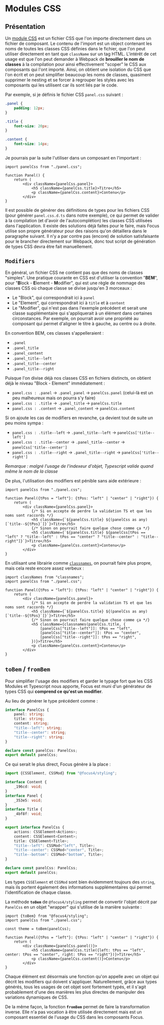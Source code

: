 
<Meta title="CSS/Modules CSS" />

# Modules CSS

## Présentation

Un [module CSS](https://github.com/css-modules/css-modules) est un fichier CSS que l'on importe directement dans un fichier de composant. Le contenu de l'import est un object contenant les noms de toutes les classes CSS définies dans le fichier, que l'on peut utiliser directement en tant que `className` sur un tag HTML. L'intérêt de cet usage est que l'on peut demander à Webpack de **brouiller le nom de classes** à la compilation pour ainsi effectivement "scoper" le CSS aux composants qui l'ont importé. Ainsi, on obtient une isolation du CSS que l'on écrit et on peut simplifier beaucoup les noms de classes, quasiment supprimer le nesting et se forcer à regrouper les styles avec les composants qui les utilisent car ils sont liés par le code.

Par exemple, si je définis le fichier CSS `panel.css` suivant :

```css
.panel {
    padding: 12px;
}

.title {
    font-size: 20px;
}

.content {
    font-size: 14px;
}
```

Je pourrais par la suite l'utiliser dans un composant en l'important :

```tsx
import panelCss from "./panel.css";

function Panel() {
    return (
        <div className={panelCss.panel}>
            <h5 className={panelCss.title}>Titre</h5>
            <p className={panelCss.content}>Contenu</p>
        </div>
}
```

Il est possible de générer des définitions de types pour les fichiers CSS (pour générer `panel.css.d.ts` dans notre exemple), ce qui permet de valider à la compilation (et d'avoir de l'autocomplétion) les classes CSS utilisées dans l'application. Il existe des solutions déjà faites pour le faire, mais Focus utilise son propre générateur pour des raisons qu'on détaillera dans le paragraphe suivant. Il n'y a par contre pas (encore) de solution satisfaisante pour le brancher directement sur Webpack, donc tout script de génération de types CSS devra être fait manuellement.

## `Modifiers`

En général, un fichier CSS ne contient pas que des noms de classes "simples". Une pratique courante en CSS est d'utiliser la convention "**BEM**", pour "**B**lock - **E**lement - **M**odifier", qui est une règle de nommage des classes CSS où chaque classe se divise jusqu'en 3 morceaux :

-   Le "Block", qui correspondrait ici à `panel`
-   Le "Element", qui correspondrait ici à `title` et à `content`
-   Le "Modifier", qui n'est pas dans l'exemple précédent et serait une classe supplémentaire qui s'appliquerait à un élément dans certaines circonstances. Par exemple, on pourrait avoir une propriété au composant qui permet d'aligner le titre à gauche, au centre ou à droite.

En convention BEM, ces classes s'appelleraient :

-   `.panel`
-   `.panel_title`
-   `.panel_content`
-   `.panel_title--left`
-   `.panel_title--center`
-   `.panel_title--right`

Puisque l'on divise déjà nos classes CSS en fichiers distincts, on obtient déjà le niveau "Block - Element" immédiatement :

-   `panel.css : .panel` -> `.panel_panel` -> `panelCss.panel` (celui-là est un peu malheureux mais on pourra s'y faire)
-   `panel.css : .title` -> `.panel_title` -> `panelCss.title`
-   `panel.css : .content` -> `.panel_content` -> `panelCss.content`

Si on ajoute les cas de modifiers en revanche, ça devient tout de suite un peu moins sympa :

-   `panel.css : .title--left` -> `.panel_title--left` -> `panelCss['title--left']`
-   `panel.css : .title--center` -> `.panel_title--center` -> `panelCss['title--center']`
-   `panel.css : .title--right` -> `.panel_title--right` -> `panelCss['title--right']`

_Remarque : malgré l'usage de l'indexeur d'objet, Typescript valide quand même le nom de la classe_

De plus, l'utilisation des modifiers est pénible sans aide extérieure :

```tsx
import panelCss from "./panel.css";

function Panel({tPos = "left"}: {tPos: "left" | "center" | "right"}) {
    return (
        <div className={panelCss.panel}>
            {/* Si on accepte de perdre la validation TS et que les noms sont raccords */}
            <h5 className={`${panelCss.title} ${(panelCss as any)[`title--${tPos}`]}`}>Titre</h5>
            {/* Sinon on pourrait faire quelque chose comme ça */}
            <h5 className={`${panelCss.title} ${panelCss[tPos == "left" ? "title--left" : tPos == "center" ? "title--center" : "title--right"]}`}>Titre</h5>
            <p className={panelCss.content}>Contenu</p>
        </div>
}
```

En utilisant une librairie comme [`classnames`](https://github.com/JedWatson/classnames), on pourrait faire plus propre, mais cela reste encore assez verbeux :

```tsx
import classNames from "classnames";
import panelCss from "./panel.css";

function Panel({tPos = "left"}: {tPos: "left" | "center" | "right"}) {
    return (
        <div className={panelCss.panel}>
            {/* Si on accepte de perdre la validation TS et que les noms sont raccords */}
            <h5 className={`${panelCss.title} ${(panelCss as any)[`title--${tPos}`]}`}>Titre</h5>
            {/* Sinon on pourrait faire quelque chose comme ça */}
            <h5 className={classnames(panelCss.title, {
                [panelCss["title--left"]]: tPos == "left",
                [panelCss["title--center"]]: tPos == "center",
                [panelCss["title--right"]]: tPos == "right",
            })}>Titre</h5>
            <p className={panelCss.content}>Contenu</p>
        </div>
}
```

## `toBem` / `fromBem`

Pour simplifier l'usage des modifiers et garder le typage fort que les CSS Modules et Typescript nous apporte, Focus est muni d'un générateur de types CSS qui **comprend ce qu'est un modifier**.

Au lieu de générer le type précédent comme :

```ts
interface PanelCss {
    panel: string;
    title: string;
    content: string;
    "title--left": string;
    "title--center": string;
    "title--right": string;
}

declare const panelCss: PanelCss;
export default panelCss;
```

Ce qui serait le plus direct, Focus génère à la place :

```ts
import {CSSElement, CSSMod} from "@focus4/styling";

interface Content {
    _196cd: void;
}
interface Panel {
    _353e5: void;
}
interface Title {
    _4bf8f: void;
}

export interface PanelCss {
    actions: CSSElement<Actions>;
    content: CSSElement<Content>;
    title: CSSElement<Title>;
    "title--left": CSSMod<"left", Title>;
    "title--center": CSSMod<"center", Title>;
    "title--bottom": CSSMod<"bottom", Title>;
}

declare const panelCss: PanelCss;
export default panelCss;
```

Les types `CSSElement` et `CSSMod` sont bien évidemment toujours des `string`, mais ils portent également des informations supplémentaires qui permet l'identification de chaque classe.

La méthode **`toBem`** de `@focus4/styling` permet de convertir l'objet décrit par `PanelCss` en un objet "wrapper" qui s'utilise de la manière suivante :

```tsx
import {toBem} from "@focus4/styling";
import panelCss from "./panel.css";

const theme = toBem(panelCss);

function Panel({tPos = "left"}: {tPos: "left" | "center" | "right"}) {
    return (
        <div className={panelCss.panel()}>
            <h5 className={panelCss.title({left: tPos == "left", center: tPos == "center", right: tPos == "right"})}>Titre</h5>
            <p className={panelCss.content()}>Contenu</p>
        </div>
}
```

Chaque élément est désormais une fonction qu'on appelle avec un objet qui décrit les modifiers qui doivent s'appliquer. Naturellement, grâce aux types générés, tous les usages de cet objet sont fortement typés, et il s'agit probablement d'une des manières les plus directes de manipuler des variations dynamiques de CSS.

De la même façon, la fonction **`fromBem`** permet de faire la transformation inverse. Elle n'a pas vocation à être utilisée directement mais est un composant essentiel de l'usage du CSS dans les composants Focus.
